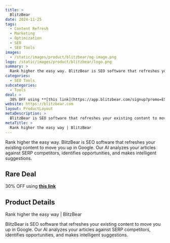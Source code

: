 ```yaml
---
title: >
  BlitzBear
date: 2024-11-25
tags:
  - Content Refresh
  - Marketing
  - Optimization
  - SEO
  - SEO Tools
images:
  - /static/images/product/blitzbear/og-image.png
logo: /static/images/product/blitzbear/logo.png
summary: >
  Rank higher the easy way. BlitzBear is SEO software that refreshes your existing content to move you up in Google. Our AI analyzes your articles against SERP competitors, identifies opportunities, and makes intelligent suggestions.
categories:
  - SEO Tools
subcategories:
  - Tools
deal: >
  30% OFF using **[this link](https://app.blitzbear.com/signup?promo=ESXHzhUN)**
website: https://blitzbear.com
layout: ProductLayout
metaDescription: >
  BlitzBear is SEO software that refreshes your existing content to move you up in Google. Our AI analyzes your articles against SERP competitors, identifies opportunities, and makes intelligent suggestions.
metaTitle: >
  Rank higher the easy way | BlitzBear
---
```

Rank higher the easy way. BlitzBear is SEO software that refreshes your existing content to move you up in Google. Our AI analyzes your articles against SERP competitors, identifies opportunities, and makes intelligent suggestions.

## Rare Deal

30% OFF using **[this link](https://app.blitzbear.com/signup?promo=ESXHzhUN)**

## Product Details
Rank higher the easy way | BlitzBear

BlitzBear is SEO software that refreshes your existing content to move you up in Google. Our AI analyzes your articles against SERP competitors, identifies opportunities, and makes intelligent suggestions.
